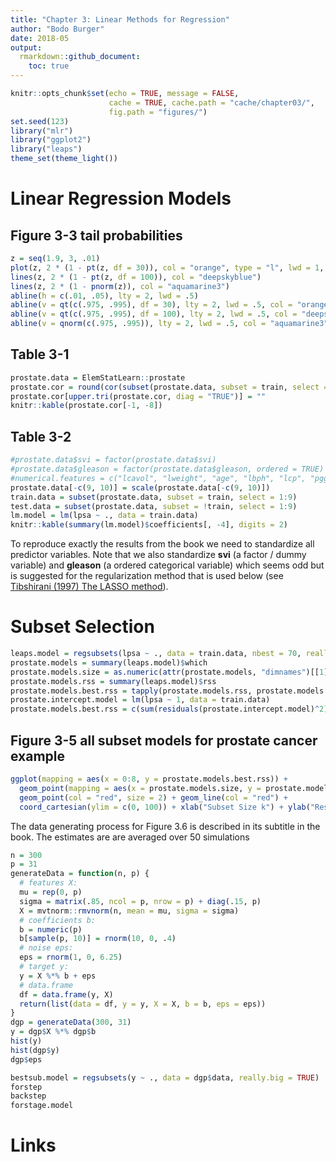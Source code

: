 ```yaml
---
title: "Chapter 3: Linear Methods for Regression"
author: "Bodo Burger"
date: 2018-05
output:
  rmarkdown::github_document:
    toc: true
---
```


```r
knitr::opts_chunk$set(echo = TRUE, message = FALSE,
                      cache = TRUE, cache.path = "cache/chapter03/",
                      fig.path = "figures/")
set.seed(123)
library("mlr")
library("ggplot2")
library("leaps")
theme_set(theme_light())
```

# Linear Regression Models


## Figure 3-3 tail probabilities

```r
z = seq(1.9, 3, .01)
plot(z, 2 * (1 - pt(z, df = 30)), col = "orange", type = "l", lwd = 1, xlab = "Z", ylab = "Tail Probabilities")
lines(z, 2 * (1 - pt(z, df = 100)), col = "deepskyblue")
lines(z, 2 * (1 - pnorm(z)), col = "aquamarine3")
abline(h = c(.01, .05), lty = 2, lwd = .5)
abline(v = qt(c(.975, .995), df = 30), lty = 2, lwd = .5, col = "orange")
abline(v = qt(c(.975, .995), df = 100), lty = 2, lwd = .5, col = "deepskyblue")
abline(v = qnorm(c(.975, .995)), lty = 2, lwd = .5, col = "aquamarine3")
```

## Table 3-1

```r
prostate.data = ElemStatLearn::prostate
prostate.cor = round(cor(subset(prostate.data, subset = train, select = 1:8)), digits = 3)
prostate.cor[upper.tri(prostate.cor, diag = "TRUE")] = ""
knitr::kable(prostate.cor[-1, -8])
```

## Table 3-2

```r
#prostate.data$svi = factor(prostate.data$svi) 
#prostate.data$gleason = factor(prostate.data$gleason, ordered = TRUE)
#numerical.features = c("lcavol", "lweight", "age", "lbph", "lcp", "pgg45")
prostate.data[-c(9, 10)] = scale(prostate.data[-c(9, 10)])
train.data = subset(prostate.data, subset = train, select = 1:9)
test.data = subset(prostate.data, subset = !train, select = 1:9)
lm.model = lm(lpsa ~ ., data = train.data)
knitr::kable(summary(lm.model)$coefficients[, -4], digits = 2)
```

To reproduce exactly the results from the book we need to standardize all predictor variables. Note that we also standardize **svi** (a factor / dummy variable) and **gleason** (a ordered categorical variable) which seems odd but is suggested for the regularization method that is used below (see [Tibshirani (1997) The LASSO method](http://statweb.stanford.edu/~tibs/lasso/fulltext.pdf)).

# Subset Selection

```r
leaps.model = regsubsets(lpsa ~ ., data = train.data, nbest = 70, really.big = TRUE)
prostate.models = summary(leaps.model)$which
prostate.models.size = as.numeric(attr(prostate.models, "dimnames")[[1]])
prostate.models.rss = summary(leaps.model)$rss
prostate.models.best.rss = tapply(prostate.models.rss, prostate.models.size, min)
prostate.intercept.model = lm(lpsa ~ 1, data = train.data)
prostate.models.best.rss = c(sum(residuals(prostate.intercept.model)^2), prostate.models.best.rss)
```

## Figure 3-5 all subset models for prostate cancer example

```r
ggplot(mapping = aes(x = 0:8, y = prostate.models.best.rss)) +
  geom_point(mapping = aes(x = prostate.models.size, y = prostate.models.rss), col = "slategray") + 
  geom_point(col = "red", size = 2) + geom_line(col = "red") +
  coord_cartesian(ylim = c(0, 100)) + xlab("Subset Size k") + ylab("Residual Sum-of-Squares")
```

The data generating process for Figure 3.6 is described in its subtitle in the book. The estimates are are averaged over 50 simulations

```r
n = 300
p = 31
generateData = function(n, p) {
  # features X:
  mu = rep(0, p)
  sigma = matrix(.85, ncol = p, nrow = p) + diag(.15, p)
  X = mvtnorm::rmvnorm(n, mean = mu, sigma = sigma)
  # coefficients b:
  b = numeric(p)
  b[sample(p, 10)] = rnorm(10, 0, .4)
  # noise eps:
  eps = rnorm(1, 0, 6.25)
  # target y:
  y = X %*% b + eps
  # data.frame
  df = data.frame(y, X)
  return(list(data = df, y = y, X = X, b = b, eps = eps))
}
dgp = generateData(300, 31)
y = dgp$X %*% dgp$b
hist(y)
hist(dgp$y)
dgp$eps

bestsub.model = regsubsets(y ~ ., data = dgp$data, really.big = TRUE)
forstep
backstep
forstage.model


```


# Links
